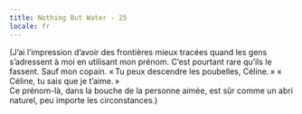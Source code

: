 ```yaml
---
title: Nothing But Water - 25
locale: fr
---
```


<GridColumns>
  <Column start="1">
    <NothingButWaterFontMedium>
      (J’ai l’impression d’avoir des frontières mieux tracées quand les gens s’adressent à moi en utilisant mon prénom. C’est pourtant rare qu’ils le fassent. Sauf mon copain. « Tu peux descendre les poubelles, Céline. » « Céline, tu sais que je t’aime. » <br />
      Ce prénom-là, dans la bouche de la personne aimée, est sûr comme un abri naturel, peu importe les circonstances.)
    </NothingButWaterFontMedium>
  </Column>
</GridColumns>

